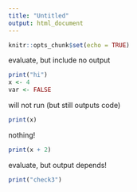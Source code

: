 ```yaml
---
title: "Untitled"
output: html_document
---
```


```r
knitr::opts_chunk$set(echo = TRUE)
```

evaluate, but include no output
```r
print("hi")
x <- 4
var <- FALSE
```

will not run (but still outputs code)
```r
print(x)
```

nothing!
```r
print(x + 2)
```

evaluate, but output depends!
```r
print("check3")
```
